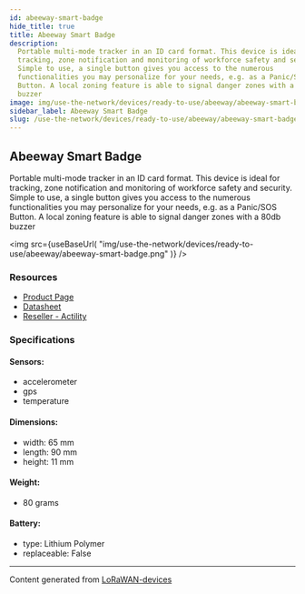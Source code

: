 ```yaml
---
id: abeeway-smart-badge
hide_title: true
title: Abeeway Smart Badge
description:
  Portable multi-mode tracker in an ID card format. This device is ideal for
  tracking, zone notification and monitoring of workforce safety and security.
  Simple to use, a single button gives you access to the numerous
  functionalities you may personalize for your needs, e.g. as a Panic/SOS
  Button. A local zoning feature is able to signal danger zones with a 80db
  buzzer
image: img/use-the-network/devices/ready-to-use/abeeway/abeeway-smart-badge.png
sidebar_label: Abeeway Smart Badge
slug: /use-the-network/devices/ready-to-use/abeeway/abeeway-smart-badge
---
```



## Abeeway Smart Badge

Portable multi-mode tracker in an ID card format. This device is ideal for
tracking, zone notification and monitoring of workforce safety and security.
Simple to use, a single button gives you access to the numerous functionalities
you may personalize for your needs, e.g. as a Panic/SOS Button. A local zoning
feature is able to signal danger zones with a 80db buzzer

<img
  src={useBaseUrl(
    "img/use-the-network/devices/ready-to-use/abeeway/abeeway-smart-badge.png"
  )}
/>

### Resources

- [Product Page](https://www.abeeway.com/smart-badge/)
- [Datasheet](https://www.abeeway.com/wp-content/uploads/2020/10/Abeeway_Badge-data-sheet_12_DIGITAL.pdf)
- [Reseller - Actility](https://market.thingpark.com/catalog/product/view/id/11550/s/abeeway-smart-badge/?___store=default)

### Specifications

#### Sensors:

- accelerometer
- gps
- temperature

#### Dimensions:

- width: 65 mm
- length: 90 mm
- height: 11 mm

#### Weight:

- 80 grams

#### Battery:

- type: Lithium Polymer
- replaceable: False

---

Content generated from
[LoRaWAN-devices](https://github.com/TheThingsNetwork/lorawan-devices)
